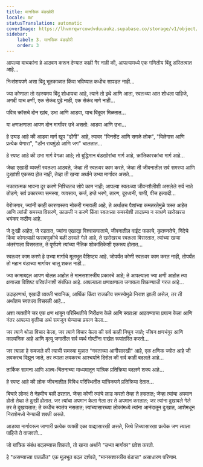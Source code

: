 ```yaml
---
title: मानसिक बंडखोरी
locale: mr
statusTranslation: automatic
coverImage: https://lhvmrqwrcowdvduuaukz.supabase.co/storage/v1/object/public/strapi-uploads/small_cover-tratado-de-psicologia-revolucionaria.webp-5e15e1cec4e0ebebcde5d7fc7565d8fd.webp
sidebar:
    label: 3. मानसिक बंडखोरी
    order: 3
---
```

आपल्या वाचकांना हे आठवण करून देण्यात काही गैर नाही की, आपल्यामध्ये एक गणितीय बिंदू अस्तित्वात आहे...

निःसंशयपणे असा बिंदू भूतकाळात किंवा भविष्यात कधीच सापडत नाही...

ज्या कोणाला तो रहस्यमय बिंदू शोधायचा आहे, त्याने तो इथे आणि आता, स्वतःच्या आत शोधला पाहिजे, अगदी याच क्षणी, एक सेकंद पुढे नाही, एक सेकंद मागे नाही...

पवित्र क्रॉसचे दोन खांब, उभा आणि आडवा, याच बिंदूवर मिळतात...

या क्षणाक्षणाला आपण दोन मार्गांवर उभे असतो: आडवा आणि उभा...

हे उघड आहे की आडवा मार्ग खूप "ढोंगी" आहे, त्यावर "विनसेंट आणि सगळे लोक", "विलेगास आणि प्रत्येक येणारा", "डॉन रायमुंडो आणि जग" चालतात...

हे स्पष्ट आहे की उभा मार्ग वेगळा आहे; तो बुद्धिमान बंडखोरांचा मार्ग आहे, क्रांतिकारकांचा मार्ग आहे...

जेव्हा एखादी व्यक्ती स्वतःला आठवते, जेव्हा ती स्वतःवर काम करते, जेव्हा ती जीवनातील सर्व समस्या आणि दुःखांशी एकरूप होत नाही, तेव्हा ती खऱ्या अर्थाने उभ्या मार्गावर असते...

नकारात्मक भावना दूर करणे निश्चितच सोपे काम नाही; आपल्या स्वतःच्या जीवनशैलीशी असलेले सर्व नाते तोडणे; सर्व प्रकारच्या समस्या, व्यवसाय, कर्ज, हप्ते भरणे, तारण, दूरध्वनी, पाणी, वीज इत्यादी...

बेरोजगार, ज्यांनी काही कारणास्तव नोकरी गमावली आहे, ते अर्थातच पैशांच्या कमतरतेमुळे त्रस्त आहेत आणि त्यांची समस्या विसरणे, काळजी न करणे किंवा स्वतःच्या समस्येशी तादात्म्य न साधणे खरोखरच भयंकर कठीण आहे.

जे दुःखी आहेत, जे रडतात, ज्यांना एखाद्या विश्वासघाताचे, जीवनातील वाईट फळाचे, कृतघ्नतेचे, निंदेचे किंवा कोणत्याही फसवणुकीचे बळी ठरवले गेले आहे, ते खरोखरच स्वतःला विसरतात, त्यांच्या खऱ्या अंतरंगाला विसरतात, ते पूर्णपणे त्यांच्या नैतिक शोकांतिकेशी एकरूप होतात...

स्वतःवर काम करणे हे उभ्या मार्गाचे मूलभूत वैशिष्ट्य आहे. जोपर्यंत कोणी स्वतःवर काम करत नाही, तोपर्यंत तो महान बंडाच्या मार्गावर चालू शकत नाही...

ज्या कामाबद्दल आपण बोलत आहोत ते मानसशास्त्रीय प्रकारचे आहे; ते आपल्याला ज्या क्षणी आहोत त्या क्षणाच्या विशिष्ट परिवर्तनाशी संबंधित आहे. आपल्याला क्षणाक्षणाला जगायला शिकण्याची गरज आहे...

उदाहरणार्थ, एखादी व्यक्ती भावनिक, आर्थिक किंवा राजकीय समस्येमुळे निराश झाली असेल, तर ती अर्थातच स्वतःला विसरली आहे...

अशा व्यक्तीने जर एक क्षण थांबून परिस्थितीचे निरीक्षण केले आणि स्वतःला आठवण्याचा प्रयत्न केला आणि नंतर आपल्या वृत्तीचा अर्थ समजून घेण्याचा प्रयत्न केला...

जर त्याने थोडा विचार केला, जर त्याने विचार केला की सर्व काही निघून जाते; जीवन क्षणभंगुर आणि काल्पनिक आहे आणि मृत्यू जगातील सर्व व्यर्थ गोष्टींना राखेत रूपांतरित करतो...

जर त्याला हे समजले की त्याची समस्या मुळात "गवताच्या आगीसारखी" आहे, एक क्षणिक ज्योत आहे जी लवकरच विझून जाते, तर त्याला लवकरच आश्चर्याने दिसेल की सर्व काही बदलले आहे...

तार्किक सामना आणि आत्म-चिंतनाच्या माध्यमातून यांत्रिक प्रतिक्रिया बदलणे शक्य आहे...

हे स्पष्ट आहे की लोक जीवनातील विविध परिस्थितीत यांत्रिकपणे प्रतिक्रिया देतात...

बिचारे लोक! ते नेहमीच बळी ठरतात. जेव्हा कोणी त्यांचे लाड करतो तेव्हा ते हसतात; जेव्हा त्यांचा अपमान होतो तेव्हा ते दुःखी होतात. जर त्यांचा अपमान केला गेला तर ते अपमान करतात; जर त्यांना दुखावले गेले तर ते दुखावतात; ते कधीच स्वतंत्र नसतात; त्यांच्यासारख्या लोकांमध्ये त्यांना आनंदातून दुःखात, आशेमधून निराशेमध्ये नेण्याची शक्ती असते.

आडव्या मार्गावरून जाणारी प्रत्येक व्यक्ती एका वाद्यासारखी असते, जिथे तिच्यासारखा प्रत्येक जण त्याला पाहिजे ते वाजवतो...

जो यांत्रिक संबंध बदलण्यास शिकतो, तो खऱ्या अर्थाने "उभ्या मार्गावर" प्रवेश करतो.

हे "असण्याच्या पातळीत" एक मूलभूत बदल दर्शवते, "मानसशास्त्रीय बंडाचा" असाधारण परिणाम.

